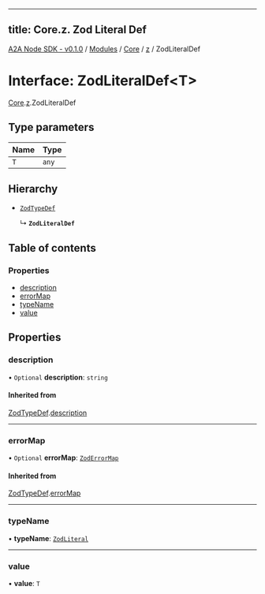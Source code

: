 
---
title: Core.z. Zod Literal Def
---

[A2A Node SDK - v0.1.0](/api-reference/README) / [Modules](/api-reference/modules) / [Core](/api-reference/modules/Core) / [z](/api-reference/modules/Core.z) / ZodLiteralDef

# Interface: ZodLiteralDef\<T\>

[Core](/api-reference/modules/Core).[z](/api-reference/modules/Core.z).ZodLiteralDef

## Type parameters

| Name | Type |
| :------ | :------ |
| `T` | `any` |

## Hierarchy

- [`ZodTypeDef`](Core.z.ZodTypeDef)

  ↳ **`ZodLiteralDef`**

## Table of contents

### Properties

- [description](Core.z.ZodLiteralDef.md#description)
- [errorMap](Core.z.ZodLiteralDef.md#errormap)
- [typeName](Core.z.ZodLiteralDef.md#typename)
- [value](Core.z.ZodLiteralDef.md#value)

## Properties

### description

• `Optional` **description**: `string`

#### Inherited from

[ZodTypeDef](Core.z.ZodTypeDef).[description](Core.z.ZodTypeDef.md#description)

___

### errorMap

• `Optional` **errorMap**: [`ZodErrorMap`](../modules/Core.z.md#zoderrormap)

#### Inherited from

[ZodTypeDef](Core.z.ZodTypeDef).[errorMap](Core.z.ZodTypeDef.md#errormap)

___

### typeName

• **typeName**: [`ZodLiteral`](../enums/Core.z.ZodFirstPartyTypeKind.md#zodliteral)

___

### value

• **value**: `T`
